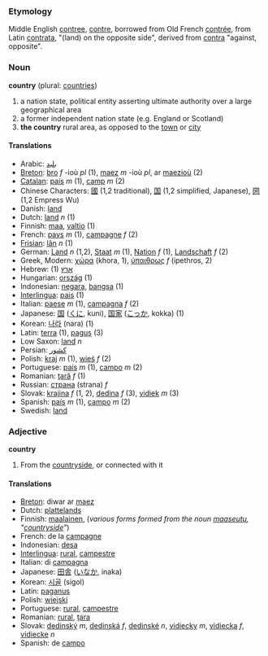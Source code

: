 ===Etymology===
Middle English [[contree]], [[contre]], borrowed from Old French [[contrée]], from Latin [[contrata]], "(land) on the opposite side", derived from [[contra]] "against, opposite".

===Noun===
'''country''' (plural: [[countries]])

#a nation state, political entity asserting ultimate authority over a large geographical area
#a former independent nation state (e.g. England or Scotland)
#'''the country''' rural area, as opposed to the [[town]] or [[city]]

====Translations====
*Arabic: [[بلبد]]
*[[Breton]]: [[bro]] ''f'' -ioù ''pl'' (1), [[maez]] ''m'' -ioù ''pl'', ar [[maezioù]] (2)
*[[Catalan]]: [[país]] ''m'' (1), [[camp]] ''m'' (2)
*Chinese Characters: [[國]] (1,2 traditional), [[国]] (1,2 simplified, Japanese), [[圀]] (1,2 Empress Wu)
*Danish: [[land]]
*Dutch: [[land]] ''n'' (1)
*Finnish: [[maa]], [[valtio]] (1)
*French: [[pays]] ''m'' (1), [[campagne]] ''f'' (2)
*[[Frisian]]: [[lân]] ''n'' (1)
*German: [[Land]] ''n'' (1,2), [[Staat]] ''m'' (1), [[Nation]] ''f'' (1), [[Landschaft]] ''f'' (2)
*Greek, Modern: [[χώρα]] (khora, 1), [[ύπαιθρως]] ''f'' (ipethros, 2)
*Hebrew: (1) [[ארץ]]
*Hungarian: [[ország]] (1)
*Indonesian: [[negara]], [[bangsa]] (1)
*[[Interlingua]]: [[pais]] (1)
*Italian: [[paese]] ''m'' (1), [[campagna]] ''f'' (2)
*Japanese: [[国]] ([[くに]], kuni), [[国家]] ([[こっか]], kokka) (1)
*Korean: [[나라]] (nara) (1)
*Latin: [[terra]] (1), [[pagus]] (3)
*Low Saxon: [[land]] ''n''
*Persian: [[كشور]]
*Polish: [[kraj]] ''m'' (1), [[wieś]] ''f'' (2)
*Portuguese: [[país]] ''m'' (1), [[campo]] ''m'' (2)
*Romanian: [[ţară]] ''f'' (1)
*Russian: [[страна]] (strana) ''f''
*Slovak: [[krajina#Slovak|krajina]] ''f'' (1, 2), [[dedina#Slovak|dedina]] ''f'' (3), [[vidiek#Slovak|vidiek]] ''m'' (3)
*Spanish: [[país]] ''m'' (1), [[campo]] ''m'' (2)
*Swedish: [[land]]

===Adjective===
'''country'''

#From the [[countryside]], or connected with it

====Translations====

*[[Breton]]: diwar ar [[maez]]
*Dutch: [[plattelands]]
*Finnish: [[maalainen]], (''various forms formed from the noun [[maaseutu]], "[[countryside]]"'')
*French: de la [[campagne]]
*Indonesian: [[desa]]
*[[Interlingua]]: [[rural]], [[campestre]]
*Italian: di [[campagna]]
*Japanese: [[田舎]] ([[いなか]], inaka)
*Korean: [[시골]] (sigol)
*Latin: [[paganus]]
*Polish: [[wiejski]]
*Portuguese: [[rural]], [[campestre]]
*Romanian: [[rural]], [[ţara]]
*Slovak: [[dedinský]] ''m'', [[dedinská]] ''f'', [[dedinské]] ''n'', [[vidiecky]] ''m'', [[vidiecka]] ''f'', [[vidiecke]] ''n''
*Spanish: de [[campo]]